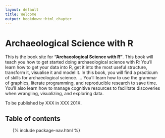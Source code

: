 ```yaml
---
layout: default
title: Welcome
output: bookdown::html_chapter
---
```


# Archaeological Science with R

This is the book site for __"Archaeological Science with R"__. This book will teach you how to get started doing archaeological science with R: You'll learn how to get your data into R, get it into the most useful structure, transform it, visualise it and model it. In this book, you will find a practicum of skills for archaeological science. ... You'll learn how to use the grammar of graphics, literate programming, and reproducible research to save time. You'll also learn how to manage cognitive resources to facilitate discoveries when wrangling, visualizing, and exploring data. 

To be published by XXX in XXX 201X. 

 <!-- img src="cover.png" width="250" height="328" alt="Cover image" / -->

## Table of contents

<ul class="toc">
  {% include package-nav.html %}
</ul>

